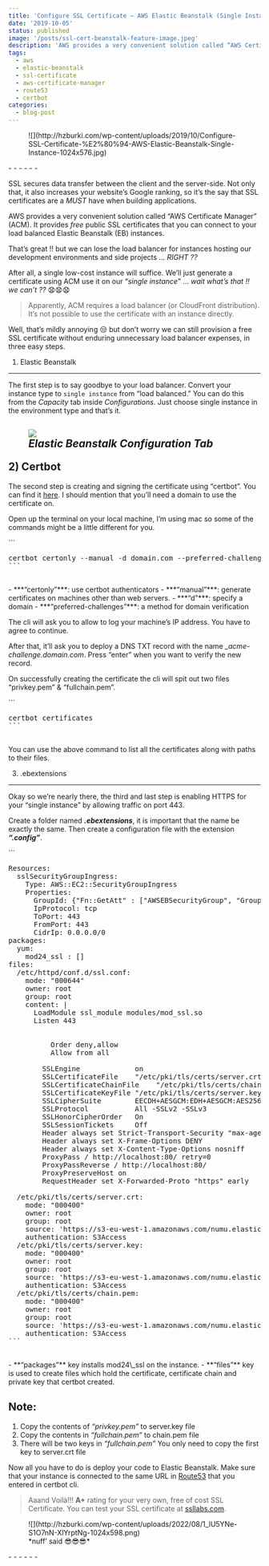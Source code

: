 ```yaml
---
title: 'Configure SSL Certificate — AWS Elastic Beanstalk (Single Instance)'
date: '2019-10-05'
status: published
image: '/posts/ssl-cert-beanstalk-feature-image.jpeg'
description: 'AWS provides a very convenient solution called “AWS Certificate Manager” (ACM). It provides free public SSL certificates that you can connect to your load balanced Elastic Beanstalk (EB) instances. Apparently, ACM requires a load balancer (or CloudFront distribution). It’s not possible to use the certificate with an instance directly.'
tags:
  - aws
  - elastic-beanstalk
  - ssl-certificate
  - aws-certificate-manager
  - route53
  - certbot
categories:
  - blog-post
---
```


<div class='wp-block-image ticss-bb6a3bc8'>
  <figure class='aligncenter size-large'>
    ![](http://hzburki.com/wp-content/uploads/2019/10/Configure-SSL-Certificate-%E2%80%94-AWS-Elastic-Beanstalk-Single-Instance-1024x576.jpg)
  </figure>
</div>
- - - - - -

SSL secures data transfer between the client and the server-side. Not only that, it also increases your website’s Google ranking, so it’s the say that SSL certificates are a _MUST_ have when building applications.

AWS provides a very convenient solution called “AWS Certificate Manager” (ACM). It provides _free_ public SSL certificates that you can connect to your load balanced Elastic Beanstalk (EB) instances.

That’s great !! but we can lose the load balancer for instances hosting our development environments and side projects … _RIGHT ??_

After all, a single low-cost instance will suffice. We’ll just generate a certificate using ACM use it on our “_single instance_” … _wait what’s that !! we can’t ??_ 😧😧😧

> Apparently, ACM requires a load balancer (or CloudFront distribution). It’s not possible to use the certificate with an instance directly.

Well, that’s mildly annoying 😒 but don’t worry we can still provision a free SSL certificate without enduring unnecessary load balancer expenses, in three easy steps.

1. Elastic Beanstalk

---

The first step is to say goodbye to your load balancer. Convert your instance type to `single instance` from “load balanced.” You can do this from the _Capacity_ tab inside _Configurations_. Just choose single instance in the environment type and that’s it.

## <div class="wp-block-image"><figure class="aligncenter size-large">![](http://hzburki.com/wp-content/uploads/2022/08/1_ZpuT8WRGcq9mWVYY0gNByQ-1024x471.png)<figcaption>_Elastic Beanstalk Configuration Tab_</figcaption></figure></div>2) Certbot

The second step is creating and signing the certificate using “certbot”. You can find it [here](https://certbot.eff.org/). I should mention that you’ll need a domain to use the certificate on.

Open up the terminal on your local machine, I’m using mac so some of the commands might be a little different for you.

<div class="wp-block-codemirror-blocks-code-block code-block">```
<pre class="CodeMirror" data-setting="{"mode":"shell","mime":"text/x-sh","theme":"material","lineNumbers":false,"styleActiveLine":false,"lineWrapping":false,"readOnly":true,"showPanel":false,"hasCustomCSS":false,"customCSS":"","language":"Shell","modeName":"shell"}">certbot certonly --manual -d domain.com --preferred-challenges dns
```

</div>- ***“certonly”***: use certbot authenticators
- ***“manual”***: generate certificates on machines other than web servers.
- ***“d”***: specify a domain
- ***“preferred-challenges”***: a method for domain verification

The cli will ask you to allow to log your machine’s IP address. You have to agree to continue.

After that, it’ll ask you to deploy a DNS TXT record with the name _\_acme-challenge.domain.com_. Press “enter” when you want to verify the new record.

On successfully creating the certificate the cli will spit out two files “privkey.pem” &amp; “fullchain.pem”.

<div class="wp-block-codemirror-blocks-code-block code-block">```
<pre class="CodeMirror" data-setting="{"mode":"shell","mime":"text/x-sh","theme":"material","lineNumbers":false,"styleActiveLine":false,"lineWrapping":false,"readOnly":true,"showPanel":false,"hasCustomCSS":false,"customCSS":"","language":"Shell","modeName":"shell"}">certbot certificates
```

</div>You can use the above command to list all the certificates along with paths to their files.

3. .ebextensions

---

Okay so we’re nearly there, the third and last step is enabling HTTPS for your “single instance” by allowing traffic on port 443.

Create a folder named **_.ebextensions_**, it is important that the name be exactly the same. Then create a configuration file with the extension **_“.config”_**.

<div class="wp-block-codemirror-blocks-code-block code-block">```
<pre class="CodeMirror" data-setting="{"mode":"yaml","mime":"text/x-yaml","theme":"material","lineNumbers":false,"styleActiveLine":false,"lineWrapping":false,"readOnly":true,"showPanel":false,"hasCustomCSS":false,"customCSS":"","language":"YAML","modeName":"yaml"}">Resources:
  sslSecurityGroupIngress:
    Type: AWS::EC2::SecurityGroupIngress
    Properties:
      GroupId: {"Fn::GetAtt" : ["AWSEBSecurityGroup", "GroupId"]}
      IpProtocol: tcp
      ToPort: 443
      FromPort: 443
      CidrIp: 0.0.0.0/0
packages:
  yum:
    mod24_ssl : []
files:
  /etc/httpd/conf.d/ssl.conf:
    mode: "000644"
    owner: root
    group: root
    content: |
      LoadModule ssl_module modules/mod_ssl.so
      Listen 443
      <VirtualHost *:443>
        <Proxy *>
          Order deny,allow
          Allow from all
        </Proxy>
        SSLEngine             on
        SSLCertificateFile    "/etc/pki/tls/certs/server.crt"
        SSLCertificateChainFile    "/etc/pki/tls/certs/chain.pem"
        SSLCertificateKeyFile "/etc/pki/tls/certs/server.key"
        SSLCipherSuite        EECDH+AESGCM:EDH+AESGCM:AES256+EECDH:AES256+EDH
        SSLProtocol           All -SSLv2 -SSLv3
        SSLHonorCipherOrder   On
        SSLSessionTickets     Off
        Header always set Strict-Transport-Security "max-age=63072000; includeSubdomains; preload"
        Header always set X-Frame-Options DENY
        Header always set X-Content-Type-Options nosniff
        ProxyPass / http://localhost:80/ retry=0
        ProxyPassReverse / http://localhost:80/
        ProxyPreserveHost on
        RequestHeader set X-Forwarded-Proto "https" early
      </VirtualHost>
  /etc/pki/tls/certs/server.crt:
    mode: "000400"
    owner: root
    group: root
    source: 'https://s3-eu-west-1.amazonaws.com/numu.elasticbean/ssl/`{"Ref": "AWSEBEnvironmentName" }`.crt'
    authentication: S3Access
  /etc/pki/tls/certs/server.key:
    mode: "000400"
    owner: root
    group: root
    source: 'https://s3-eu-west-1.amazonaws.com/numu.elasticbean/ssl/`{"Ref": "AWSEBEnvironmentName" }`.key'
    authentication: S3Access
  /etc/pki/tls/certs/chain.pem:
    mode: "000400"
    owner: root
    group: root
    source: 'https://s3-eu-west-1.amazonaws.com/numu.elasticbean/ssl/`{"Ref": "AWSEBEnvironmentName" }`.pem'
    authentication: S3Access
```

</div>- **“packages”** key installs mod24\_ssl on the instance.
- **“files”** key is used to create files which hold the certificate, certificate chain and private key that certbot created.

## **Note:**

1. Copy the contents of _“privkey.pem”_ to server.key file
2. Copy the contents in _“fullchain.pem”_ to chain.pem file
3. There will be two keys in _“fullchain.pem”_ You only need to copy the first key to server.crt file

Now all you have to do is deploy your code to Elastic Beanstalk. Make sure that your instance is connected to the same URL in [Route53](https://aws.amazon.com/route53/) that you entered in certbot cli.

> Aaand Voilà!!! **A+** rating for your very own, free of cost SSL Certificate. You can test your SSL certificate at [ssllabs.com](https://www.ssllabs.com/ssltest/).

<div class='wp-block-image'>
  <figure class='aligncenter size-large'>
    ![](http://hzburki.com/wp-content/uploads/2022/08/1_lU5YNe-S1O7nN-XlYrptNg-1024x598.png)
    <figcaption>*nuff’ said 😎😎😎*</figcaption>
  </figure>
</div>
- - - - - -
